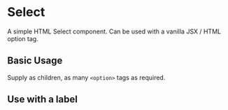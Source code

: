 
<Meta of={SelectStories} />

# Select

A simple HTML Select component. Can be used with a vanilla JSX / HTML option tag.

## Basic Usage

<Canvas>
  <Story of={SelectStories.BasicUsage} />
</Canvas>

Supply as children, as many `<option>` tags as required.

<RenderHtmlMarkup component="Select" story="Basic Usage" />

## Use with a label

<Canvas>
  <Story of={SelectStories.UseWithALabel} />
</Canvas>

<RenderHtmlMarkup component="Select" story="Use with a label" />

